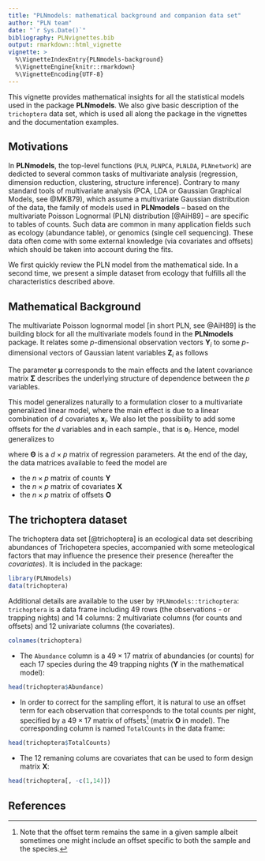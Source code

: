 ```yaml
---
title: "PLNmodels: mathematical background and companion data set"
author: "PLN team"
date: "`r Sys.Date()`"
bibliography: PLNvignettes.bib
output: rmarkdown::html_vignette
vignette: >
  %\VignetteIndexEntry{PLNmodels-background}
  %\VignetteEngine{knitr::rmarkdown}
  %\VignetteEncoding{UTF-8}
---
```


This vignette provides mathematical insights for all the statistical models used in the package **PLNmodels**. We also give basic description of the `trichoptera` data set, which is used all along the package in the vignettes and the  documentation examples.

## Motivations

In **PLNmodels**, the top-level functions (`PLN`, `PLNPCA`, `PLNLDA`, `PLNnetwork`) are dedicted to several common tasks of multivariate analysis (regression, dimension reduction, clustering, structure inference). Contrary to many standard tools of multivariate analysis (PCA, LDA or Gaussian Graphical Models, see @MKB79), which assume a multivariate Gaussian distribution of the data, the family of models used in **PLNmodels**  -- based on the multivariate Poisson Lognormal (PLN) distribution [@AiH89] -- are specific to tables of counts. Such data are common in many application fields such as ecology (abundance table), or genomics (single cell sequencing). These data often come with some external knowledge (via covariates and offsets) which should be taken into account during the fits.

We first quickly review the PLN model from the mathematical side. In a second time, we present a simple dataset from ecology that fulfills all the characteristics described above.

## Mathematical Background

The multivariate Poisson lognormal model [in short PLN, see @AiH89] is the building block for all the multivariate models found in the **PLNmodels** package. It relates some $p$-dimensional observation vectors $\mathbf{Y}_i$ to some  $p$-dimensional vectors of Gaussian latent variables $\mathbf{Z}_i$ as follows
\begin{equation}
  \label{eq:pln-model}
  \begin{array}{rcl}
  \text{latent space } &   \mathbf{Z}_i \sim \mathcal{N}({\boldsymbol\mu},\boldsymbol\Sigma), \\
  \text{observation space } &  Y_{ij} | Z_{ij} \quad \text{indep.} &   \mathbf{Y}_i | \mathbf{Z}_i\sim\mathcal{P}\left(\exp\{\mathbf{Z}_i\}\right).
  \end{array}
\end{equation}

The parameter ${\boldsymbol\mu}$ corresponds to the main effects and the latent covariance matrix $\boldsymbol\Sigma$ describes the underlying structure of dependence between the $p$ variables.

This model generalizes naturally to a formulation closer to a multivariate generalized linear model, where the main effect is due to a linear combination of $d$ covariates $\mathbf{x}_i$. We also let the possibility to add some offsets for the $d$ variables and in each sample., that is $\mathbf{o}_i$. Hence, model \eqref{eq:pln-model} generalizes to

\begin{equation}
  \label{eq:pln-model-glm}
  \mathbf{Y}_i | \mathbf{Z}_i \sim \mathcal{P}\left(\exp\{\mathbf{Z}_i\}\right), \qquad \mathbf{Z}_i \sim \mathcal{N}({\mathbf{o}_i + \mathbf{x}_i^\top\boldsymbol\Theta},\boldsymbol\Sigma), \\
\end{equation}
where $\boldsymbol\Theta$ is a $d\times p$ matrix of regression parameters. At the end of the day, the data matrices available to feed the model are

  - the $n\times p$ matrix of counts $\mathbf{Y}$
  - the $n\times p$ matrix of covariates $\mathbf{X}$
  - the $n\times p$ matrix of offsets $\mathbf{O}$

## The trichoptera dataset

The trichoptera data set [@trichoptera] is an ecological data set describing abundances of Trichopetera species, accompanied with some meteological factors that may influence the presence their presence (hereafter the _covariates_). It is included in the package:

```r
library(PLNmodels)
data(trichoptera)
```

Additional details are available to the user by `?PLNmodels::trichoptera`: `trichoptera` is a data frame including 49 rows (the observations - or trapping nights) and 14 columns: 2 multivariate columns (for counts and offsets) and 12 univariate columns (the covariates).

```r
colnames(trichoptera)
```

- The `Abundance` column is a $49 \times 17$ matrix of abundancies (or counts) for each 17 species during the 49 trapping nights ($\mathbf{Y}$ in the mathematical model):

```r
head(trichoptera$Abundance)
```

- In order to correct for the sampling effort, it is natural to use an offset term for each observation that corresponds to the total counts per night, specified by a $49 \times 17$ matrix of offsets^[Note that the offset term remains the same in a given sample albeit sometimes one might include an offset specific to both the sample and the species.] (matrix $\mathbf{O}$ in  model). The corresponding column is named `TotalCounts` in the data frame: 

```r
head(trichoptera$TotalCounts)
```

- The 12 remaning colums are covariates that can be used to form design matrix $\mathbf{X}$:

```r
head(trichoptera[, -c(1,14)])
```

## References
